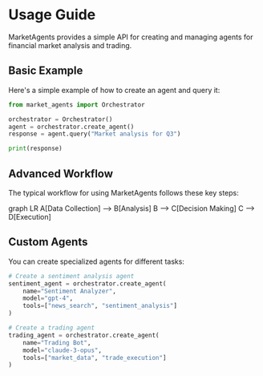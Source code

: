 ---
---

# Usage Guide

MarketAgents provides a simple API for creating and managing agents for financial market analysis and trading.

## Basic Example

Here's a simple example of how to create an agent and query it:

```python
from market_agents import Orchestrator

orchestrator = Orchestrator()
agent = orchestrator.create_agent()
response = agent.query("Market analysis for Q3")

print(response)
```

## Advanced Workflow

The typical workflow for using MarketAgents follows these key steps:

<Diagram id="workflow-example">
  graph LR A[Data Collection] --> B[Analysis] B --> C[Decision Making] C -->
  D[Execution]
</Diagram>

## Custom Agents

You can create specialized agents for different tasks:

```python
# Create a sentiment analysis agent
sentiment_agent = orchestrator.create_agent(
    name="Sentiment Analyzer",
    model="gpt-4",
    tools=["news_search", "sentiment_analysis"]
)

# Create a trading agent
trading_agent = orchestrator.create_agent(
    name="Trading Bot",
    model="claude-3-opus",
    tools=["market_data", "trade_execution"]
)
```

```

```
